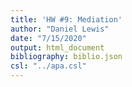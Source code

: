 ```yaml
---
title: 'HW #9: Mediation'
author: "Daniel Lewis"
date: "7/15/2020"
output: html_document
bibliography: biblio.json
csl: "../apa.csl"
---
```


